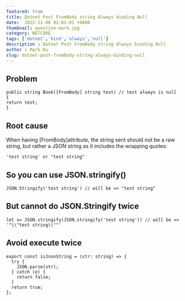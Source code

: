 ```yaml
---
featured: true
title: Dotnet Post FromBody string Always binding Null
date:  2022-11-06 01:01:01 +0800
thumbnail: question-mark.jpg
category: NETCORE
tags: ['dotnet','bind','always','null']
description : Dotnet Post FromBody string Always binding Null
author : Mark Ku
slug: dotnet-post-fromBody-string-always-binding-null
---
```

## Problem
```
public string Book([FromBody] string test) // test always is null 
{
return test;
}
```
## Root cause

When having [FromBody]attribute, the string sent should not be a raw string, but rather a JSON string as it includes the wrapping quotes:

```
'test string' or "test string"
```

## So you can use JSON.stringify() 

```
JSON.Stringify('test string') // will be => "test string"
```

## But cannot do JSON.Stringify twice
```
let x= JSON.stringify(JSON.stringify('test string')) // will be => '"\\"test string\\""'
```

## Avoid execute twice

```
export const isJsonString = (str: string) => {
  try {
    JSON.parse(str);
  } catch (e) {
    return false;
  }
  return true;
};
```
